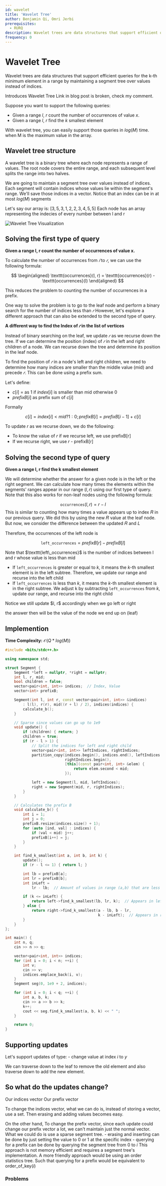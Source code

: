 ```yaml
---
id: wavelet
title: 'Wavelet Tree'
author: Benjamin Qi, Omri Jerbi
prerequisites:
  - RURQ
description: Wavelet trees are data structures that support efficient queries for the k-th minimum element in a range by maintaining a segment tree over values instead of indices"
frequency: 0
---
```


# Wavelet Tree
Wavelet trees are data structures that support efficient queries for the k-th minimum element in a range by maintaining a segment tree over values instead of indices.

<FocusProblem problem="waveletSam" />
<Resources>
	<Resource
		source = "IOI"
		title = "Wavelet Trees for Competitive Programming"
		url = "https://ioinformatics.org/journal/v10_2016_19_37.pdf"
		starred
	>
		Introduces Wavelet Tree
	</Resource>
	<Resource
		source="CF"
		title="Intro to New DS: Wavelet Trees"
		url="52854"
	>
		Link in blog post is broken, check my comment.
	</Resource>
</Resources>

Suppose you want to support the following queries:

- Given a range $l$, $r$ count the number of occurrences of value $x$.
- Given a range $l$, $r$ find the $k$ smallest element

With wavelet tree, you can easily support those queries in $log(M)$ time.
when M is the maximum value in the array.

## Wavelet tree structure

A wavelet tree is a binary tree where each node represents a range of values.
The root node covers the entire range, and each subsequent level splits the
range into two halves.

We are going to maintain a segment tree over values instead of indices. Each segment will contain indices whose values lie within the segment's range. We'll save those indices in a vector. Notice that an index can be in at most $log(M)$ segments

<Spoiler title="Wavelet tree Visualization">

Let's say our array is: $[3,5,3,1,2,2,3,4,5,5]$
Each node has an array representing the indecies of every number between l and r

![Wavelet Tree Visualization](./assets/diagram.png)
</Spoiler>

## Solving the first type of query
**Given a range l, r count the number of occurrences of value x.**

To calculate the number of occurrences from $𝑙$ to $𝑟$, we can use the following
formula:

$$
\begin{aligned}
\texttt{occurrences}(l, r) = \texttt{occurrences}(r) - \texttt{occurrences}(l)
\end{aligned}
$$

This reduces the problem to counting the number of occurrences in a prefix.

One way to solve the problem is to go to the leaf node
and perform a binary search for the number of indices less than $𝑟$
However, let's explore a different approach that can also be extended to the
second type of query.

**A different way to find the Index of $𝑟$ in the list of vertices**

Instead of binary searching on the leaf, we update $𝑟$ as we recurse down the
tree.
If we can determine the position (index) of $𝑟$ in the left and right
children of a node.
We can recurse down the tree and determine its position in the leaf node.

To find the position of $𝑟$ in a node's left and right children, we need to
determine how many indices are smaller than the middle value (mid) and precede
$𝑟$.
This can be done using a prefix sum.

Let's define:
- $c[i]$ = as 1 if $index[i]$ is smaller than mid otherwise 0
- $prefixB[i]$ as prefix sum of $c[i]$

Formally

$$
c[i] = index[i] < mid ? 1 : 0;
prefixB[i] = prefixB[i - 1] + c[i]
$$


To update $r$ as we recurse down, we do the following:
- To know the value of 𝑟 if we recurse left, we use prefixB[r]
- If we recurse right, we use 𝑟 - prefixB[r]

## Solving the second type of query
**Given a range l, r find the k smallest element**

We will determine whether the answer for a given node is in the left or the
right segment.
We can calculate how many times the elements within the segments' ranges appear
in our range $(l, r)$ using our first type of query.
Note that this also works for non-leaf nodes using the following formula:

$$
\texttt{occurrences}(l, r) = r - l
$$
<Info title="Simular">
This is similar to counting how many times a value appears up to index 𝑅 in our previous query. We did this by using the new 𝑅 value at the leaf node. But now, we consider the difference between the updated 𝑅 and 𝐿
</Info>

Therefore, the occurrences of the left node is

$$
\texttt{left\_occurrences} = prefixB[r] - prefixB[l]
$$

<Info title="Left occurrences">
  Note that $\texttt{left\_occurrences}$ is the number of indices between l and r whose value is less than mid

</Info>

- If $\texttt{left\_occurrences}$ is greater or equal to $k$, it means the $k$-th smallest element is in
  the left subtree. Therefore, we update our range and recurse into the left
  child
- If $\texttt{left\_occurrences}$ is less than $k$, it means the
  $k$-th smallest element is in the right subtree. We adjust k by subtracting
  $\texttt{left\_occurrences}$ from $k$, update our range, and recurse into the right child

<Info title="Notice">
  Notice we still update $l, r$ accordingly when we go left or right
</Info>

the answer then will be the value of the node we end up on (leaf)

## Implemention
**Time Complexity:** $\mathcal{O}(Q * log(M))$

<LanguageSection>
<CPPSection>

```cpp
#include <bits/stdc++.h>

using namespace std;

struct Segment {
	Segment *left = nullptr, *right = nullptr;
	int l, r, mid;
	bool children = false;
	vector<pair<int, int>> indices;  // Index, Value
	vector<int> prefixB;

	Segment(int l, int r, const vector<pair<int, int>> &indices)
	    : l(l), r(r), mid((r + l) / 2), indices(indices) {
		calculate_b();
	}

	// Sparse since values can go up to 1e9
	void update() {
		if (children) { return; }
		children = true;
		if (r - l > 1) {
			// Split the indices for left and right child
			vector<pair<int, int>> leftIndices, rightIndices;
			partition_copy(indices.begin(), indices.end(), leftIndices.begin(),
			               rightIndices.begin(),
			               [this](const pair<int, int> &elem) {
				               return elem.second < mid;
			               });

			left = new Segment(l, mid, leftIndices);
			right = new Segment(mid, r, rightIndices);
		}
	}

	// Calculates the prefix B
	void calculate_b() {
		int i = 1;
		int j = 0;
		prefixB.resize(indices.size() + 1);
		for (auto [ind, val] : indices) {
			if (val < mid) j++;
			prefixB[i++] = j;
		}
	}

	int find_k_smallest(int a, int b, int k) {
		update();
		if (r - l <= 1) { return l; }

		int lb = prefixB[a];
		int lr = prefixB[b];
		int inLeft =
		    lr - lb;  // Amount of values in range (a,b) that are less the mid

		if (k <= inLeft) {
			return left->find_k_smallest(lb, lr, k);  // Appears in left
		} else {
			return right->find_k_smallest(a - lb, b - lr,
			                              k - inLeft);  // Appears in right
		}
	}
};

int main() {
	int n, q;
	cin >> n >> q;

	vector<pair<int, int>> indices;
	for (int i = 0; i < n; ++i) {
		int v;
		cin >> v;
		indices.emplace_back(i, v);
	}
	Segment seg(0, 1e9 + 2, indices);

	for (int i = 0; i < q; ++i) {
		int a, b, k;
		cin >> a >> b >> k;
		k++;
		cout << seg.find_k_smallest(a, b, k) << " ";
	}

	return 0;
}
```
</CPPSection>
</LanguageSection>



## Supporting updates

Let's support updates of type:
	- change value at index $i$ to $y$

We can traverse down to the leaf to remove the old element and also traverse down to add the new element.

So what do the updates change?
 -
 Our indices vector
 Our prefix vector

To change the indices vector, what we can do is, instead of storing a vector, use a set.
Then erasing and adding values becomes easy.

On the other hand, To change the prefix vector, since each update could change our prefix vector a lot, we can't maintain just the normal vector. What we could do is use a sparse segment tree.
	- erasing and inserting can be done by just setting the value to 0 or 1 at the specific index
	- querying for a prefix can be done by querying the segment tree from 0 to $i$
This approach is not memory efficient and requires a segment tree's implementation.
A more friendly approach would be using an order statistics tree.
Such that querying for a prefix would be equivalent to order_of_key($i$)

### Problems

<Problems problems="wavelet" />
